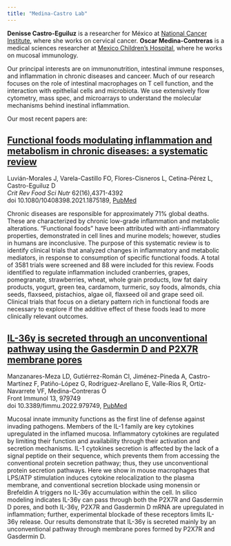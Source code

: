 ```yaml
---
title: "Medina-Castro Lab"
---
```


<!--
The ubiquitin-proteasome system in cancer and immune regulation 
​
Standing at the intersection of Biochemistry, Proteomics, and Immunology, our lab studies mucosal regulation in cancer and immunity. Maintaining intestinal homeostasis is a crucial immune task involving an extensive network of antoigen presenting cells and effector cells, to allow proper function of our immune responses.  We focus primarily on two aspects of mucosal immunology control namely, macrophages regulation of intestinal T cells and epithelial and immune interactions in health and disease. Read More
 
Our group employs advanced high-throughput immuno-proteomic, proteomics and genomic methods, cell biology, biochemistry and in-vivo models to reveal new intestinal immune regulation mechanisms. 
We combine our expertise to gain novel insight on basic research questions as well as develop cutting-edge technologies to transform our ability to analyze the proteomic landscape. Importantly, we aim for translating our findings into clinical applications and therapeutic interventions to promote human health. Read More
 
We are always looking for enthusiastic, motivated and talented people, at all career stages, to join our team!
-->

**Denisse Castro-Eguiluz** is a researcher for México at [National Cancer Institute](https://www.incan.salud.gob.mx), where she works on cervical cancer. **Oscar Medina-Contreras** is a medical sciences researcher at [Mexico Children’s Hospital](https://www.himfg.edu.mx/), where he works on mucosal immunology.

Our principal interests are on immunonutrition, intestinal immune responses, and inflammation in chronic diseases and canceer. Much of our research focuses on the role of intestinal macrophages on T cell function, and the interaction with epithelial cells and microbiota. We use extensively flow cytometry, mass spec, and microarrays to understand the molecular mechanisms behind inestinal inflammation.

Our most recent papers are:

::: callout-important
## [Functional foods modulating inflammation and metabolism in chronic diseases: a systematic review](https://www.tandfonline.com/doi/abs/10.1080/10408398.2021.1875189)

Luvián-Morales J, Varela-Castillo FO, Flores-Cisneros L, Cetina-Pérez L, Castro-Eguiluz D\
*Crit Rev Food Sci Nutr* 62(16),4371-4392\
doi 10.1080/10408398.2021.1875189, [PubMed](https://pubmed.ncbi.nlm.nih.gov/33506690/)

Chronic diseases are responsible for approximately 71% global deaths. These are characterized by chronic low-grade inflammation and metabolic alterations. "Functional foods" have been attributed with anti-inflammatory properties, demonstrated in cell lines and murine models; however, studies in humans are inconclusive. The purpose of this systematic review is to identify clinical trials that analyzed changes in inflammatory and metabolic mediators, in response to consumption of specific functional foods. A total of 3581 trials were screened and 88 were included for this review. Foods identified to regulate inflammation included cranberries, grapes, pomegranate, strawberries, wheat, whole grain products, low fat dairy products, yogurt, green tea, cardamom, turmeric, soy foods, almonds, chia seeds, flaxseed, pistachios, algae oil, flaxseed oil and grape seed oil. Clinical trials that focus on a dietary pattern rich in functional foods are necessary to explore if the additive effect of these foods lead to more clinically relevant outcomes.
:::

::: callout-important
## [IL-36γ is secreted through an unconventional pathway using the Gasdermin D and P2X7R membrane pores](https://www.frontiersin.org/articles/10.3389/fimmu.2022.979749/full)

Manzanares-Meza LD, Gutiérrez-Román CI, Jiménez-Pineda A, Castro-Martínez F, Patiño-López G, Rodríguez-Arellano E, Valle-Rios R, Ortíz-Navarrete VF, Medina-Contreras O\
Front Immunol 13, 979749\
doi 10.3389/fimmu.2022.979749, [PubMed](https://pubmed.ncbi.nlm.nih.gov/36059446/)

Mucosal innate immunity functions as the first line of defense against invading pathogens. Members of the IL-1 family are key cytokines upregulated in the inflamed mucosa. Inflammatory cytokines are regulated by limiting their function and availability through their activation and secretion mechanisms. IL-1 cytokines secretion is affected by the lack of a signal peptide on their sequence, which prevents them from accessing the conventional protein secretion pathway; thus, they use unconventional protein secretion pathways. Here we show in mouse macrophages that LPS/ATP stimulation induces cytokine relocalization to the plasma membrane, and conventional secretion blockade using monensin or Brefeldin A triggers no IL-36γ accumulation within the cell. In silico modeling indicates IL-36γ can pass through both the P2X7R and Gasdermin D pores, and both IL-36γ, P2X7R and Gasdermin D mRNA are upregulated in inflammation; further, experimental blockade of these receptors limits IL-36γ release. Our results demonstrate that IL-36γ is secreted mainly by an unconventional pathway through membrane pores formed by P2X7R and Gasdermin D.
:::
